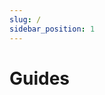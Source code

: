 ```yaml
---
slug: /
sidebar_position: 1
---
```



# Guides

<ProductSection></ProductSection>

[//]: # ()
[//]: # (<CardSection)

[//]: # (  id="capabilities")

[//]: # (  title="Capabilities")

[//]: # (  description="Learn how to use key features of Dyte, such as recording, breakout rooms, webinars, and more.")

[//]: # (>)

[//]: # (  <Card)

[//]: # (    title="Recording")

[//]: # (    to="/guides/capabilities/recording/recording-overview")

[//]: # (    description="Understand Dyte's recording capabilities and record audio, video, whiteboard and other custom elements")

[//]: # (  />)

[//]: # (  <Card)

[//]: # (    title="Webinar")

[//]: # (    to="/guides/capabilities/webinar/intro-webinar")

[//]: # (    description="Leverage Dyte's Webinar feature for one-to-many events with larger audiences.")

[//]: # (  />)

[//]: # (  <Card)

[//]: # (    title="Webhooks & Events")

[//]: # (    to="/guides/capabilities/webhooks/webhooks-overview")

[//]: # (    description="Utilize webhooks to push real-time updates to your server.")

[//]: # (  />)

[//]: # (  <Card)

[//]: # (    title="Breakout Rooms")

[//]: # (    to="/guides/capabilities/breakoutroom/introduction-breakout-rooms")

[//]: # (    description="Facilitate focused discussions and collaboration with breakout rooms.")

[//]: # (  />)

[//]: # (  <Card)

[//]: # (    title="No Code Integration")

[//]: # (    to="/guides/capabilities/embed")

[//]: # (    description="Integrate Dyte into your project using an iFrame, eliminating the need for SDKs.")

[//]: # (  />)

[//]: # (  <Card)

[//]: # (    title="Presets")

[//]: # (    to="/guides/capabilities/presets")

[//]: # (    description="Understand what Presets are and how they can be used to configure the meeting experience")

[//]: # (  />)

[//]: # (  <Card)

[//]: # (    title="Export chat")

[//]: # (    to="/guides/capabilities/export-chat-dump")

[//]: # (    description="Retrieve all chat messages of a Dyte meeting through the REST API")

[//]: # (  />)

[//]: # (</CardSection>)

[//]: # (<CardSection)

[//]: # (  id="migration")

[//]: # (  title="Migrate from Twilio/Vonage")

[//]: # (  description="Learn the differences and how to quickly migrate from Twilio/Vonage.")

[//]: # (>)

[//]: # (  <Card)

[//]: # (    title="Migrate from Twilio")

[//]: # (    to="/guides/migration/twilio/concepts-twilio-vs-dyte")

[//]: # (  />)

[//]: # (  <Card)

[//]: # (    title="Migrate from OpenTok")

[//]: # (    to="/guides/migration/opentok/concepts-opentok-vs-dyte")

[//]: # (  />)

[//]: # (</CardSection>)

[//]: # (<CardSection)

[//]: # (  id="re")

[//]: # (  title="Working with Dyte APIs")

[//]: # (  description="Learn the basics of working with Dyte's REST APIs.")

[//]: # (>)

[//]: # (  <Card)

[//]: # (    title="REST APIs")

[//]: # (    to="/guides/rest-apis/quickstart")

[//]: # (    description="Understand how our REST APIs work and how to get started with them")

[//]: # (  />)

[//]: # (</CardSection>)
